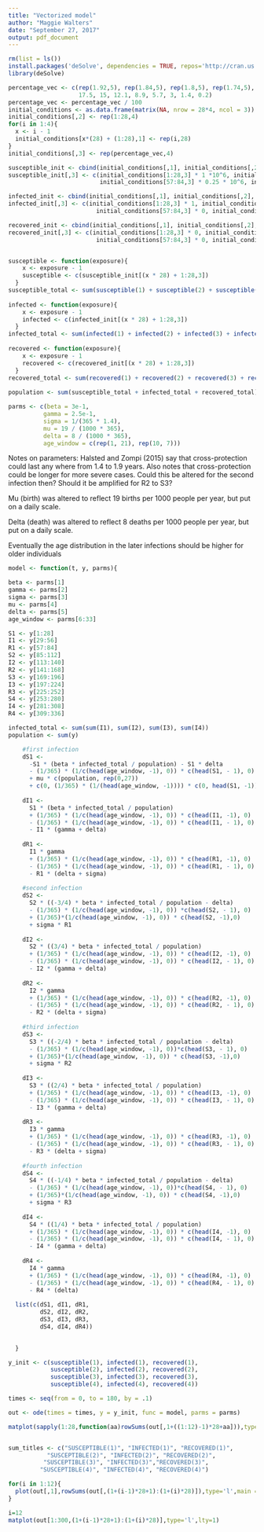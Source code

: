 ```yaml
---
title: "Vectorized model"
author: "Maggie Walters"
date: "September 27, 2017"
output: pdf_document
---
```

```r
rm(list = ls())
install.packages('deSolve', dependencies = TRUE, repos='http://cran.us.r-project.org')
library(deSolve)

```

```r
percentage_vec <- c(rep(1.92,5), rep(1.84,5), rep(1.8,5), rep(1.74,5),
                    17.5, 15, 12.1, 8.9, 5.7, 3, 1.4, 0.2)
percentage_vec <- percentage_vec / 100
initial_conditions <- as.data.frame(matrix(NA, nrow = 28*4, ncol = 3))
initial_conditions[,2] <- rep(1:28,4)
for(i in 1:4){
  x <- i - 1
  initial_conditions[x*(28) + (1:28),1] <- rep(i,28)
}
initial_conditions[,3] <- rep(percentage_vec,4)

susceptible_init <- cbind(initial_conditions[,1], initial_conditions[,2], rep(NA, 112))
susceptible_init[,3] <- c(initial_conditions[1:28,3] * 1 *10^6, initial_conditions[29:56,3] * 0.5 * 10^6, 
                          initial_conditions[57:84,3] * 0.25 * 10^6, initial_conditions[85:112,3] * 0.25 * 10^6)

infected_init <- cbind(initial_conditions[,1], initial_conditions[,2], rep(NA, 112))
infected_init[,3] <- c(initial_conditions[1:28,3] * 1, initial_conditions[29:56,3] * 0, 
                         initial_conditions[57:84,3] * 0, initial_conditions[85:112,3] * 0)

recovered_init <- cbind(initial_conditions[,1], initial_conditions[,2], rep(NA, 112))
recovered_init[,3] <- c(initial_conditions[1:28,3] * 0, initial_conditions[29:56,3] * 0, 
                         initial_conditions[57:84,3] * 0, initial_conditions[85:112,3] * 0)


susceptible <- function(exposure){
    x <- exposure - 1
    susceptible <- c(susceptible_init[(x * 28) + 1:28,3])
  }
susceptible_total <- sum(susceptible(1) + susceptible(2) + susceptible(3) + susceptible(4))
  
infected <- function(exposure){
    x <- exposure - 1
    infected <- c(infected_init[(x * 28) + 1:28,3])
  } 
infected_total <- sum(infected(1) + infected(2) + infected(3) + infected(4))
  
recovered <- function(exposure){
    x <- exposure - 1
    recovered <- c(recovered_init[(x * 28) + 1:28,3])
  } 
recovered_total <- sum(recovered(1) + recovered(2) + recovered(3) + recovered(4))
  
population <- sum(susceptible_total + infected_total + recovered_total)

parms <- c(beta = 3e-1,
          gamma = 2.5e-1,
          sigma = 1/(365 * 1.4),
          mu = 19 / (1000 * 365),
          delta = 8 / (1000 * 365),
          age_window = c(rep(1, 21), rep(10, 7)))


```

Notes on parameters:
Halsted and Zompi (2015) say that cross-protection could last any where from 1.4 to 1.9 years. Also notes that cross-protection could be longer for more severe cases. Could this be altered for the second infection then? Should it be amplified for R2 to S3?

Mu (birth) was altered to reflect 19 births per 1000 people per year, but put on a daily scale. 

Delta (death) was altered to reflect 8 deaths per 1000 people per year, but put on a daily scale. 

Eventually the age distribution in the later infections should be higher for older individuals

```r
model <- function(t, y, parms){

beta <- parms[1]
gamma <- parms[2]
sigma <- parms[3]
mu <- parms[4]
delta <- parms[5]
age_window <- parms[6:33]

S1 <- y[1:28]
I1 <- y[29:56]
R1 <- y[57:84]
S2 <- y[85:112]
I2 <- y[113:140]
R2 <- y[141:168]
S3 <- y[169:196]
I3 <- y[197:224]
R3 <- y[225:252]
S4 <- y[253:280]
I4 <- y[281:308]
R4 <- y[309:336]

infected_total <- sum(sum(I1), sum(I2), sum(I3), sum(I4))
population <- sum(y)

    #first infection
    dS1 <-  
      -S1 * (beta * infected_total / population) - S1 * delta 
      - (1/365) * (1/c(head(age_window, -1), 0)) * c(head(S1, - 1), 0)
      + mu * c(population, rep(0,27)) 
      + c(0, (1/365) * (1/(head(age_window, -1)))) * c(0, head(S1, -1))
    
    dI1 <- 
      S1 * (beta * infected_total / population)
      + (1/365) * (1/c(head(age_window, -1), 0)) * c(head(I1, -1), 0)
      - (1/365) * (1/c(head(age_window, -1), 0)) * c(head(I1, - 1), 0)
      - I1 * (gamma + delta)
    
    dR1 <-
      I1 * gamma 
      + (1/365) * (1/c(head(age_window, -1), 0)) * c(head(R1, -1), 0)
      - (1/365) * (1/c(head(age_window, -1), 0)) * c(head(R1, - 1), 0)
      - R1 * (delta + sigma)
    
    #second infection
    dS2 <- 
      S2 * ((-3/4) * beta * infected_total / population - delta) 
      - (1/365) * (1/c(head(age_window, -1), 0)) *c(head(S2, - 1), 0)
      + (1/365)*(1/c(head(age_window, -1), 0)) * c(head(S2, -1),0)
      + sigma * R1 
    
    dI2 <- 
      S2 * ((3/4) * beta * infected_total / population)
      + (1/365) * (1/c(head(age_window, -1), 0)) * c(head(I2, -1), 0)
      - (1/365) * (1/c(head(age_window, -1), 0)) * c(head(I2, - 1), 0)
      - I2 * (gamma + delta)
    
    dR2 <-  
      I2 * gamma 
      + (1/365) * (1/c(head(age_window, -1), 0)) * c(head(R2, -1), 0)
      - (1/365) * (1/c(head(age_window, -1), 0)) * c(head(R2, - 1), 0)
      - R2 * (delta + sigma)
    
    #third infection
    dS3 <- 
      S3 * ((-2/4) * beta * infected_total / population - delta) 
      - (1/365) * (1/c(head(age_window, -1), 0))*c(head(S3, - 1), 0) 
      + (1/365)*(1/c(head(age_window, -1), 0)) * c(head(S3, -1),0)
      + sigma * R2
    
    dI3 <- 
      S3 * ((2/4) * beta * infected_total / population) 
      + (1/365) * (1/c(head(age_window, -1), 0)) * c(head(I3, -1), 0)
      - (1/365) * (1/c(head(age_window, -1), 0)) * c(head(I3, - 1), 0)
      - I3 * (gamma + delta)
    
    dR3 <- 
      I3 * gamma 
      + (1/365) * (1/c(head(age_window, -1), 0)) * c(head(R3, -1), 0)
      - (1/365) * (1/c(head(age_window, -1), 0)) * c(head(R3, - 1), 0)
      - R3 * (delta + sigma) 
    
    #fourth infection
    dS4 <- 
      S4 * ((-1/4) * beta * infected_total / population - delta) 
      - (1/365) * (1/c(head(age_window, -1), 0))*c(head(S4, - 1), 0)
      + (1/365)*(1/c(head(age_window, -1), 0)) * c(head(S4, -1),0)
      + sigma * R3
    
    dI4 <- 
      S4 * ((1/4) * beta * infected_total / population) 
      + (1/365) * (1/c(head(age_window, -1), 0)) * c(head(I4, -1), 0)
      - (1/365) * (1/c(head(age_window, -1), 0)) * c(head(I4, - 1), 0)
      - I4 * (gamma + delta)
    
    dR4 <- 
      I4 * gamma 
      + (1/365) * (1/c(head(age_window, -1), 0)) * c(head(R4, -1), 0)
      - (1/365) * (1/c(head(age_window, -1), 0)) * c(head(R4, - 1), 0)
      - R4 * (delta) 
    
  list(c(dS1, dI1, dR1,
         dS2, dI2, dR2,
         dS3, dI3, dR3,
         dS4, dI4, dR4))
  

  }
```


```r
y_init <- c(susceptible(1), infected(1), recovered(1),
            susceptible(2), infected(2), recovered(2),
            susceptible(3), infected(3), recovered(3),
            susceptible(4), infected(4), recovered(4))

times <- seq(from = 0, to = 180, by = .1)

out <- ode(times = times, y = y_init, func = model, parms = parms)


```


```r
matplot(sapply(1:28,function(aa)rowSums(out[,1+((1:12)-1)*28+aa])),type='l',lty=1)


sum_titles <- c("SUSCEPTIBLE(1)", "INFECTED(1)", "RECOVERED(1)",
           "SUSCEPTIBLE(2)", "INFECTED(2)", "RECOVERED(2)", 
          "SUSCEPTIBLE(3)", "INFECTED(3)","RECOVERED(3)", 
         "SUSCEPTIBLE(4)", "INFECTED(4)", "RECOVERED(4)")

for(i in 1:12){
  plot(out[,1],rowSums(out[,(1+(i-1)*28+1):(1+(i)*28)]),type='l',main = sum_titles[i])
}

i=12
matplot(out[1:300,(1+(i-1)*28+1):(1+(i)*28)],type='l',lty=1)


```




